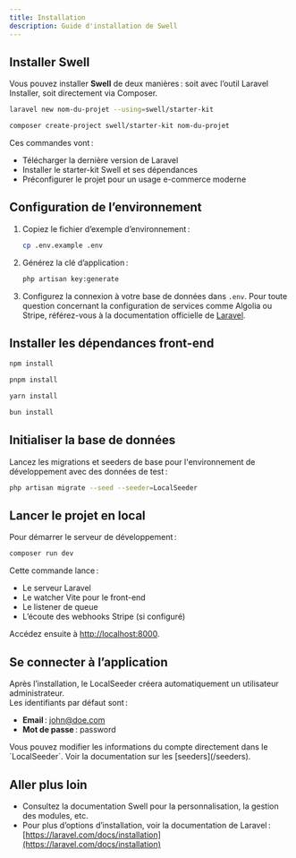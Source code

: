 ```yaml
---
title: Installation
description: Guide d'installation de Swell
---
```


## Installer Swell

Vous pouvez installer **Swell** de deux manières : soit avec l’outil Laravel Installer, soit directement via Composer.

```bash tab="Laravel Installer"
laravel new nom-du-projet --using=swell/starter-kit
```

```bash tab="Composer"
composer create-project swell/starter-kit nom-du-projet
```

Ces commandes vont :
- Télécharger la dernière version de Laravel
- Installer le starter-kit Swell et ses dépendances
- Préconfigurer le projet pour un usage e-commerce moderne

## Configuration de l’environnement

1. Copiez le fichier d’exemple d’environnement :
   ```bash
   cp .env.example .env
   ```
2. Générez la clé d’application :
   ```bash
   php artisan key:generate
   ```
3. Configurez la connexion à votre base de données dans `.env`.
    <Callout>
       Pour toute question concernant la configuration de services comme Algolia ou Stripe, référez-vous à la documentation officielle de [Laravel](https://laravel.com/docs).
   </Callout>

## Installer les dépendances front-end

```bash tab="npm"
npm install
```

```bash tab="pnpm"
pnpm install
```

```bash tab="yarn"
yarn install
```

```bash tab="bun"
bun install
```

## Initialiser la base de données

Lancez les migrations et seeders de base
pour l'environnement de développement avec des données de test :

```bash
php artisan migrate --seed --seeder=LocalSeeder
```

## Lancer le projet en local

Pour démarrer le serveur de développement :

```bash
composer run dev
```

Cette commande lance :
- Le serveur Laravel
- Le watcher Vite pour le front-end
- Le listener de queue
- L’écoute des webhooks Stripe (si configuré)

Accédez ensuite à [http://localhost:8000](http://localhost:8000).

## Se connecter à l’application

Après l’installation, le LocalSeeder créera automatiquement un utilisateur administrateur.  
Les identifiants par défaut sont :

- **Email** : john@doe.com
- **Mot de passe** : password

<Callout>
    Vous pouvez modifier les informations du compte directement dans le `LocalSeeder`. Voir la documentation sur les [seeders](/seeders).
</Callout>

## Aller plus loin

- Consultez la documentation Swell pour la personnalisation, la gestion des modules, etc.
- Pour plus d’options d’installation, voir la documentation de Laravel : [https://laravel.com/docs/installation](https://laravel.com/docs/installation)
